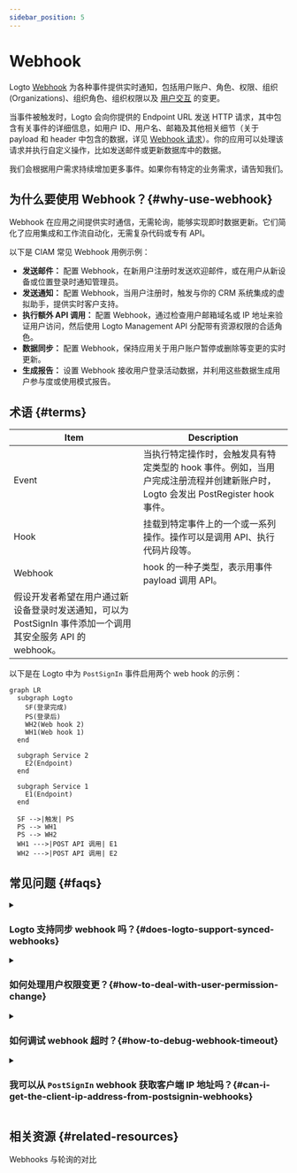 ```yaml
---
sidebar_position: 5
---
```


# Webhook

Logto [Webhook](https://auth.wiki/webhook) 为各种事件提供实时通知，包括用户账户、角色、权限、组织 (Organizations)、组织角色、组织权限以及 [用户交互](/end-user-flows) 的变更。

当事件被触发时，Logto 会向你提供的 Endpoint URL 发送 HTTP 请求，其中包含有关事件的详细信息，如用户 ID、用户名、邮箱及其他相关细节（关于 payload 和 header 中包含的数据，详见 [Webhook 请求](/developers/webhooks/webhooks-request)）。你的应用可以处理该请求并执行自定义操作，比如发送邮件或更新数据库中的数据。

我们会根据用户需求持续增加更多事件。如果你有特定的业务需求，请告知我们。

## 为什么要使用 Webhook？\{#why-use-webhook}

Webhook 在应用之间提供实时通信，无需轮询，能够实现即时数据更新。它们简化了应用集成和工作流自动化，无需复杂代码或专有 API。

以下是 CIAM 常见 Webhook 用例示例：

- **发送邮件：** 配置 Webhook，在新用户注册时发送欢迎邮件，或在用户从新设备或位置登录时通知管理员。
- **发送通知：** 配置 Webhook，当用户注册时，触发与你的 CRM 系统集成的虚拟助手，提供实时客户支持。
- **执行额外 API 调用：** 配置 Webhook，通过检查用户邮箱域名或 IP 地址来验证用户访问，然后使用 Logto Management API 分配带有资源权限的合适角色。
- **数据同步：** 配置 Webhook，保持应用关于用户账户暂停或删除等变更的实时更新。
- **生成报告：** 设置 Webhook 接收用户登录活动数据，并利用这些数据生成用户参与度或使用模式报告。

## 术语 \{#terms}

| Item                                                                                                        | Description                                                                                                                     |
| ----------------------------------------------------------------------------------------------------------- | ------------------------------------------------------------------------------------------------------------------------------- |
| Event                                                                                                       | 当执行特定操作时，会触发具有特定类型的 hook 事件。例如，当用户完成注册流程并创建新账户时，Logto 会发出 PostRegister hook 事件。 |
| Hook                                                                                                        | 挂载到特定事件上的一个或一系列操作。操作可以是调用 API、执行代码片段等。                                                        |
| Webhook                                                                                                     | hook 的一种子类型，表示用事件 payload 调用 API。                                                                                |
| 假设开发者希望在用户通过新设备登录时发送通知，可以为 PostSignIn 事件添加一个调用其安全服务 API 的 webhook。 |

以下是在 Logto 中为 `PostSignIn` 事件启用两个 web hook 的示例：

```mermaid
graph LR
  subgraph Logto
    SF(登录完成)
    PS(登录后)
    WH2(Web hook 2)
    WH1(Web hook 1)
  end

  subgraph Service 2
    E2(Endpoint)
  end

  subgraph Service 1
    E1(Endpoint)
  end

  SF -->|触发| PS
  PS --> WH1
  PS --> WH2
  WH1 --->|POST API 调用| E1
  WH2 --->|POST API 调用| E2

```

## 常见问题 \{#faqs}

<details>
<summary>

### Logto 支持同步 webhook 吗？\{#does-logto-support-synced-webhooks}

</summary>

虽然同步 webhook 能让用户登录流程更顺畅，但我们目前还不支持（未来会支持）。因此，目前依赖同步 webhook 的场景都需要不同的变通方案。如果你有任何疑问，欢迎随时联系我们。

</details>

<details>
<summary>

### 如何处理用户权限变更？\{#how-to-deal-with-user-permission-change}

</summary>

请参阅 [管理用户权限变更](/authorization/global-api-resources/#optional-handle-user-permission-change) 指南。

</details>

<details>
<summary>

### 如何调试 webhook 超时？\{#how-to-debug-webhook-timeout}

</summary>

对于接收 Webhook 的 endpoint，应尽快返回 2xx 响应，以告知 Logto Webhook 已被成功接收。由于不同用户对 Webhook 的处理逻辑差异很大，过于复杂的任务可能需要几秒钟，导致 Logto Webhook 超时。最佳实践是维护你自己的事件队列；收到 Logto Webhook 后，将事件插入队列，并立即向 Logto 返回 2xx 响应。然后让你自己的 worker 逐步处理队列中的任务。如果 worker 遇到错误，请在你自己的服务器上处理。

</details>

<details>
<summary>

### 我可以从 `PostSignIn` webhook 获取客户端 IP 地址吗？\{#can-i-get-the-client-ip-address-from-postsignin-webhooks}

</summary>

可以，你可以在 Webhook payload 中获取 IP 地址、user agent 等信息。如果你需要目前未支持的信息，可以在 GitHub issue 提交功能请求，或联系我们。

</details>

## 相关资源 \{#related-resources}

<Url href="https://blog.logto.io/webhooks-vs-polling">Webhooks 与轮询的对比</Url>
